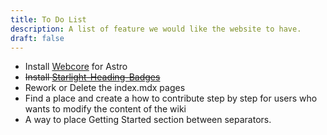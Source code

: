```yaml
---
title: To Do List
description: A list of feature we would like the website to have.
draft: false
---
```


- Install [Webcore](https://webcoreui.dev/docs/astro) for Astro
- ~~Install [Starlight-Heading-Badges](https://github.com/HiDeoo/starlight-heading-badges)~~
- Rework or Delete the index.mdx pages
- Find a place and create a how to contribute step by step for users who wants to modify the content of the wiki
- A way to place Getting Started section between separators.